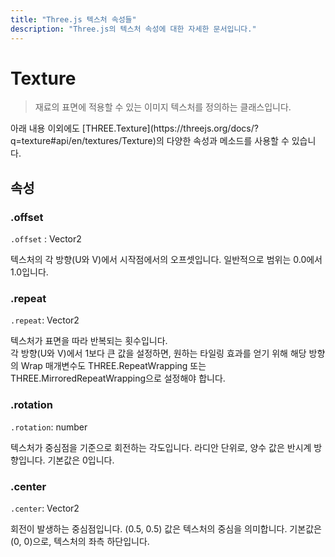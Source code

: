 ```yaml
---
title: "Three.js 텍스처 속성들"
description: "Three.js의 텍스처 속성에 대한 자세한 문서입니다."
---
```


# Texture

> 재료의 표면에 적용할 수 있는 이미지 텍스처를 정의하는 클래스입니다.

<Callout type="info">
    아래 내용 이외에도 [THREE.Texture](https://threejs.org/docs/?q=texture#api/en/textures/Texture)의 다양한 속성과 메소드를 사용할 수 있습니다.
</Callout>

## 속성

### .offset

`.offset` : Vector2

텍스처의 각 방향(U와 V)에서 시작점에서의 오프셋입니다. 일반적으로 범위는 0.0에서 1.0입니다.

### .repeat

`.repeat`: Vector2

텍스처가 표면을 따라 반복되는 횟수입니다.  
각 방향(U와 V)에서 1보다 큰 값을 설정하면, 원하는 타일링 효과를 얻기 위해 해당 방향의 Wrap 매개변수도 THREE.RepeatWrapping 또는 THREE.MirroredRepeatWrapping으로 설정해야 합니다.

### .rotation

`.rotation`: number

텍스처가 중심점을 기준으로 회전하는 각도입니다. 라디안 단위로, 양수 값은 반시계 방향입니다. 기본값은 0입니다.

### .center

`.center`: Vector2

회전이 발생하는 중심점입니다. (0.5, 0.5) 값은 텍스처의 중심을 의미합니다. 기본값은 (0, 0)으로, 텍스처의 좌측 하단입니다.
